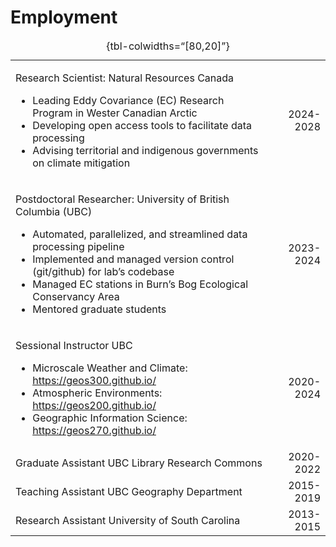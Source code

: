 
# Employment

+-------------------------------------------------------------------------------:+---------------:+
|                                                                                |                |
+================================================================================+===============:+
| Research Scientist: Natural Resources Canada                                   | 2024-2028      |
|                                                                                |                |
| - Leading Eddy Covariance (EC) Research Program in Wester Canadian Arctic      |                |
| - Developing open access tools to facilitate data processing                   |                |
| - Advising territorial and indigenous governments on climate mitigation        |                |
+--------------------------------------------------------------------------------+----------------+
| Postdoctoral Researcher: University of British Columbia (UBC)                  | 2023-2024      |
|                                                                                |                |
| - Automated, parallelized, and streamlined data processing pipeline            |                |
| - Implemented and managed version control (git/github) for lab's codebase      |                |
| - Managed EC stations in Burn's Bog Ecological Conservancy Area                |                |
| - Mentored graduate students                                                   |                |
+--------------------------------------------------------------------------------+----------------+
| Sessional Instructor UBC                                                       | 2020-2024      |
|                                                                                |                |
| - Microscale Weather and Climate: <https://geos300.github.io/>                 |                |
| - Atmospheric Environments: <https://geos200.github.io/>                       |                |
| - Geographic Information Science: <https://geos270.github.io/>                 |                |
+--------------------------------------------------------------------------------+----------------+
| Graduate Assistant UBC Library Research Commons                                | 2020-2022      |
+--------------------------------------------------------------------------------+----------------+
| Teaching Assistant UBC Geography Department                                    | 2015-2019      |
+--------------------------------------------------------------------------------+----------------+
| Research Assistant University of South Carolina                                | 2013-2015      |
+--------------------------------------------------------------------------------+----------------+

: {tbl-colwidths="[80,20]"}
